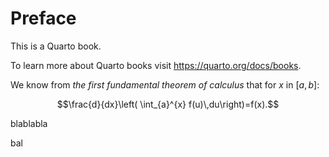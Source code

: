 # Preface {.unnumbered}

This is a Quarto book.

To learn more about Quarto books visit <https://quarto.org/docs/books>.

::: {.column-margin}
We know from *the first fundamental theorem of calculus* that for $x$ in $[a, b]$:

$$\frac{d}{dx}\left( \int_{a}^{x} f(u)\,du\right)=f(x).$$
:::

blablabla

bal
